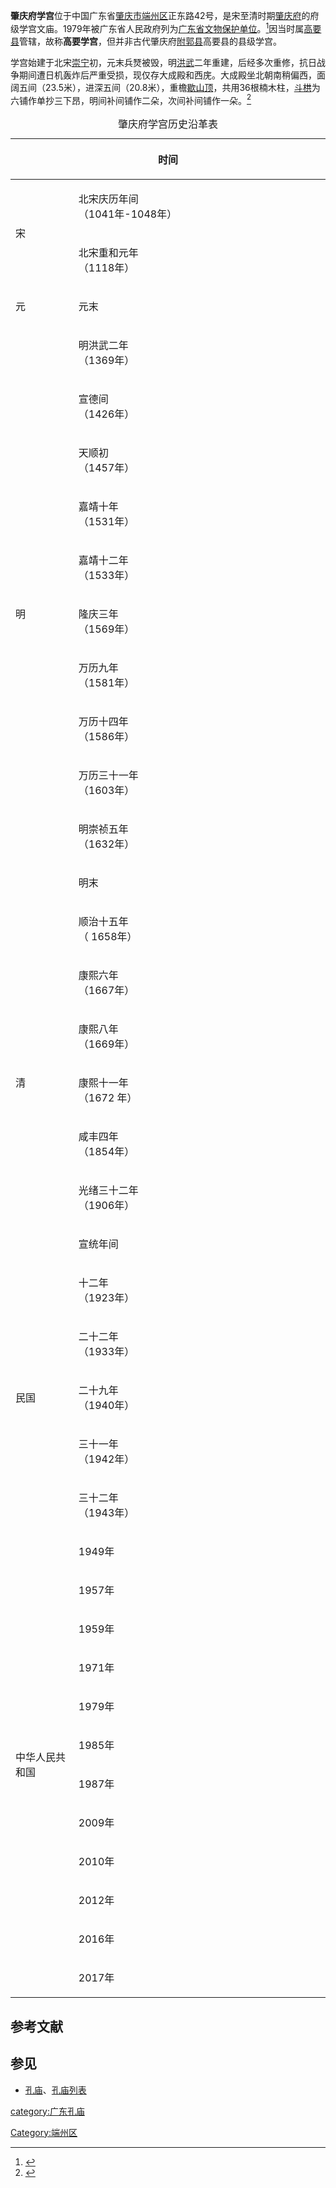 {{文物保护单位
| 级别 = 省级
| 省区市 = 广东省
| 图片 = 高要学宫.JPG
| 名称 = 高要学宫
| 编号 = 
| 分类 = 古建筑及历史纪念建筑物
| 时代 = [[明|明]]
| 所在 = [[端州区|端州区]]正东路
| 登录 = 1979年
}}
'''肇庆府学宫'''位于中国广东省[[肇庆市|肇庆市]][[端州区|端州区]]正东路42号，是宋至清时期[[肇庆府|肇庆府]]的府级学宫文庙。1979年被广东省人民政府列为[[广东省文物保护单位|广东省文物保护单位]]。<ref>{{Cite web|title=关于公布第四批和重新核定公布第一、二、三批广东省文物保护单位的通知|url=http://www.gd.gov.cn/gkmlpt/content/0/137/post_137213.html|date=2002-07-17|author=广东省人民政府办公厅|archive-date=2020-01-28|archive-url=https://web.archive.org/web/20200128045756/http://www.gd.gov.cn/gkmlpt/content/0/137/post_137213.html|dead-url=no}}</ref>因当时属[[高要县|高要县]]管辖，故称'''高要学宫'''，但并非古代肇庆府[[附郭县|附郭县]]高要县的县级学宫。

学宫始建于北宋[[崇宁|崇宁]]初，元末兵燹被毁，明[[洪武|洪武]]二年重建，后经多次重修，抗日战争期间遭日机轰炸后严重受损，现仅存大成殿和西庑。大成殿坐北朝南稍偏西，面阔五间（23.5米），进深五间（20.8米），重檐[[歇山顶|歇山顶]]，共用36根楠木柱，[[斗栱|斗栱]]为六铺作单抄三下昂，明间补间铺作二朵，次间补间铺作一朵。<ref name="肇庆文化遗产">{{cite book |title=肇庆文化遗产 |author=中共肇庆市委宣传部，肇庆市文化广电新闻出版局 |publisher=南方日报出版社 |year=2009 |pages=150 |ISBN=978-7-80652-610-1}}</ref>

{| class="wikitable"
|+肇庆府学宫历史沿革表
! width="20%" colspan="2" | 时间 
!事件 
|-
| width="2%" rowspan="2" | 宋 || width="18%" | 北宋庆历年间<br/>（1041年-1048年） || 端州知军州事朱显之创建端州州学，后为兴庆府学，即肇庆府学宫的前身。 
|-
| 北宋重和元年<br/>（1118年） || 正式定名为肇庆府学。 
|-
| 元 || 元末 || 曾加以修查，后毁于兵。 
|-
| rowspan="11" | 明 || 明洪武二年<br/>（1369年） || 知府步从信重新鼎建。 
|-
| 宣德间<br/>（1426年） || 知府王莹又将学宫撤而新之。 
|-
| 天顺初<br/>（1457年） || 广西瑶民起义，两次占踞学宫，殿字毁坏严重， 知府[[黄瑜_(明朝宦官)|黄瑜]]向上级奏请将学宫搬迁在府城中（今[[广东肇庆中学|广东肇庆中学]]和中山纪念堂之间） 
|-
| 嘉靖十年<br/>（1531年） || 巡按御史吴麟，知府钱铎将学宫重新搬迁到现在的肇庆市正东路对学宫加以扩建，殿庑堂舍齐备。 
|-
| 嘉靖十二年<br/>（1533年） || 都御史[[吳桂芳|吴桂芳]]于庙后建尊经阁 
|-
| 隆庆三年<br/>（1569年） || 同知郭文通辟庙左地建明伦堂 
|-
| 万历九年<br/>（1581年） || 知府王洋购民居建学门，把学宫延伸前临大江，井护以石栏杆，联接东、西街，立“松山正风、端水腾蛟，崇儒，贞教”等四石牌坊，陈万言为之撰记。 
|-
| 万历十四年<br/>（1586年） || 学宫受洪水所圯， 知府[[鄭一麟|郑一麟]]重修为“左学右庙”，庙前（文庙）两庑为戟门，列神厨、神库、泮池桥，又于戟门之外棂星门，南立黉官坊为二门。 
|-
| 万历三十一年<br/>（1603年） || 知府[[陳濂_(萬曆進士)|陈濂]]复买民地辟图墙，迁起凤、腾蛟两坊于街外。石栏杆颜败，督府周嘉谟鸠工重修。 在庙左明伦堂设四斋。仪门前列号房，前为儒学门堂，后为讲堂即教授署。在庙后建启圣祠，东为名宦，西为乡贤。张鸣冈任督府时，[[戴熺|戴熺]]任知府，在后山顶建“敬一亭”，亭中央立嘉靖皇帝撰的“敬一箴”竖碑，东、西立宋代名儒程顾的镌“视、听、言、动"四箴和范浚的“心箴”等碑。 
|-
| 明崇祯五年<br/>（1632年） || 知府陆鳌与通判史延旭又将学宫重新修葺。 
|-
| 明末 || 学宫遭兵毁 
|-
| rowspan="7" | 清 || 顺治十五年<br/>（ 1658年） || 肇庆知府杨万春倡率当地绅士修复。 
|-
| 康熙六年<br/>（1667年） || 推官[[吳百朋_(清朝)|吴百朋]]、教授姚士裘又重修殿庑、戟门、泮池。 
|-
| 康熙八年<br/>（1669年） || 大风毁大殿、大魁楼、尊经阁和棂星门。 
|-
| 康熙十一年<br/>（1672 年） || 两广总督[[金光祖|金光祖]]，广肇南韶道任竣，知府史树骏，同知韩世林，通判董等捐款又把毁坏的建筑物修复。 
|-
| 咸丰四年<br/>（1854年） || “红巾军"与清军交战，学宫木材毁坏特甚。事平，署府郭汝诚令局绅筹款修复之。 
|-
| 光绪三十二年<br/>（1906年） || 废除[[科举|科举制度]]
|-
| 宣统年间 || “左学”（即试院）内的文物和建筑均遭拆毁。 
|-
| rowspan="5" | 民国 || 十二年<br/>（1923年） || 两广军队交战，战火焚烧东门正街，学宫的头门和文明门被火毁。因开辟马路学官的棂星门、东西两坊、黉宫坊及石栏杆等建筑物，尽被开路拆毁，并将青云路改为朝圣路，路两旁售给市民开设商店。 
|-
| 二十二年<br/>（1933年） || 在泮池桥前即棂星门的旧址，改建为文庙头门，两旁围以墙，中开三门、正门上漆红榜贴金篆书“文庙”二字，井葺崇圣、乡贤二祠和重造圣贤木主牌正其位。 
|-
| 二十九年<br/>（1940年） || 学宫遭受日机轰炸，教育馆遂迁出。 
|-
| 三十一年<br/>（1942年） || 学宫被改作集中粮仓。 
|-
| 三十二年<br/>（1943年） || 学宫的东庑遗炸毁。在抗日的战火中，大部份建筑物遭受严重破坏，幸存的有大成殿、西房、大成门和洋池桥几处，且皆弹痕累累。 
|-
| rowspan="12" | 中华人民共和国 || 1949年 || 学宫为高要县粮食局仓库，将大成门加高改建两层办公木楼。 
|-
| 1957年 || 将大成殿以南至文庙大门口移交高要县文化馆使用。 
|-
| 1959年 || 大成殿台基下沉，橢翼倾斜，成了危殿。为了抢救文物，广东省人民政府拨出专款维修加固大成殿。 
|-
| 1971年 || 毁泮池和青云桥，将所有的石料、栏杆等物，在东庑处垒筑起“防空洞”，泮池从此被填平。 
|-
| 1979年 || 高要学官（肇庆府学宫）被广东省革命委员会列为第二批重点文物保护单位。 
|-
| 1985年 || 广东省人民政府又重新公布“高要学官（文庙）"为省重点文物保护单位，井立石刻立于学官门口，以标志永远保护。同时国家文物局和省、县拨出专款修葺大成殿。 
|-
| 1987年 || 修缮工程竣工，并对外开放。 
|-
| 2009年 || 肇庆市政府接收学宫，井交由肇庆市博物馆管理使用。 
|-
| 2010年 || 学宫全面修缮保护工程启动。 
|-
| 2012年 || 第一期工程完工后开展第二期修建东西两庑廊工程，并进行洋池考古发据工作。程光工后开展 
|-
| 2016年 || 第二期工程竣工后对外开放。 
|-
| 2017年 || 在学宫大成殿西侧建造碑廊， 对现存碑刻进行保护和展示。 
|}

==参考文献==
{{commonscat|Zhaoqing Confucian Temple}}
{{reflist}}

== 参见 ==
* [[孔庙|孔庙]]、[[孔庙列表|孔庙列表]]

{{肇庆}}
{{广东省境内的孔庙}}
{{肇庆市境内的广东省文物保护单位}}
{{DEFAULTSORT:Z}}
[[category:广东孔庙|category:广东孔庙]]
[[Category:端州区|Category:端州区]]